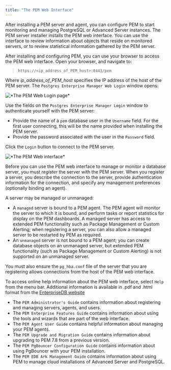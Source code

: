 ```yaml
---
title: "The PEM Web Interface"
---
```


After installing a PEM server and agent, you can configure PEM to start monitoring and managing PostgreSQL or Advanced Server instances. The PEM server installer installs the PEM web interface. You can use the interface to review information about objects that reside on monitored servers, or to review statistical information gathered by the PEM server.

After installing and configuring PEM, you can use your browser to access the PEM web interface. Open your browser, and navigate to:

> `https://<ip_address_of_PEM_host>:8443/pem`

Where *ip_address_of_PEM_host* specifies the IP address of the host of the PEM server. The `Postgres Enterprise Manager Web Login` window opens:

![\*The PEM Web Login page\*](images/pem_login.png)

Use the fields on the `Postgres Enterprise Manager Login` window to authenticate yourself with the PEM server:

-   Provide the name of a `pem` database user in the `Username` field. For the first user connecting, this will be the name provided when installing the PEM server.
-   Provide the password associated with the user in the `Password` field.

Click the `Login` button to connect to the PEM server.

![\*The PEM Web interface\*](images/global_overview.png)

Before you can use the PEM web interface to manage or monitor a database server, you must *register* the server with the PEM server. When you register a server, you describe the connection to the server, provide authentication information for the connection, and specify any management preferences (optionally binding an agent).

A server may be managed or unmanaged:

-   A `managed` server is bound to a PEM agent. The PEM agent will monitor the server to which it is bound, and perform tasks or report statistics for display on the PEM dashboards. A managed server has access to extended PEM functionality such as Package Management or Custom Alerting; when registering a server, you can also allow a managed server to be restarted by PEM as required.
-   An `unmanaged` server is not bound to a PEM agent; you can create database objects on an unmanaged server, but extended PEM functionality (such as Package Management or Custom Alerting) is not supported on an unmanaged server.

You must also ensure the `pg_hba.conf` file of the server that you are registering allows connections from the host of the PEM web interface.

To access online help information about the PEM web interface, select `Help` from the menu bar. Additional information is available in .pdf and .html format from the [EnterpriseDB website](https://www.enterprisedb.com/resources/product-documentation)

-   The `PEM Administrator's Guide` contains information about registering and managing servers, agents, and users.
-   The `PEM Enterprise Features Guide` contains information about using the tools and wizards that are part of the web interface.
-   The `PEM Agent User Guide` contains helpful information about managing your PEM agents.
-   The `PEM Upgrade and Migration Guide` contains information about upgrading to PEM 7.8 from a previous version.
-   The `PEM PgBouncer Configuration Guide` contains information about using PgBouncer with your PEM installation.
-   The `PEM EDB Ark Management Guide` contains information about using PEM to manage cloud installations of Advanced Server and PostgreSQL.
